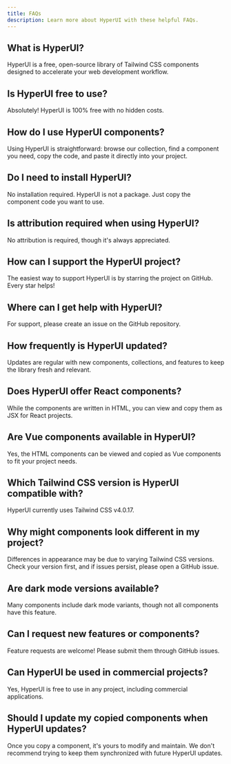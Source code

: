 ```yaml
---
title: FAQs
description: Learn more about HyperUI with these helpful FAQs.
---
```


## What is HyperUI?

HyperUI is a free, open-source library of Tailwind CSS components designed to accelerate your web development workflow.

## Is HyperUI free to use?

Absolutely! HyperUI is 100% free with no hidden costs.

## How do I use HyperUI components?

Using HyperUI is straightforward: browse our collection, find a component you need, copy the code, and paste it directly into your project.

## Do I need to install HyperUI?

No installation required. HyperUI is not a package. Just copy the component code you want to use.

## Is attribution required when using HyperUI?

No attribution is required, though it's always appreciated.

## How can I support the HyperUI project?

The easiest way to support HyperUI is by starring the project on GitHub. Every star helps!

## Where can I get help with HyperUI?

For support, please create an issue on the GitHub repository.

## How frequently is HyperUI updated?

Updates are regular with new components, collections, and features to keep the library fresh and relevant.

## Does HyperUI offer React components?

While the components are written in HTML, you can view and copy them as JSX for React projects.

## Are Vue components available in HyperUI?

Yes, the HTML components can be viewed and copied as Vue components to fit your project needs.

## Which Tailwind CSS version is HyperUI compatible with?

HyperUI currently uses Tailwind CSS v4.0.17.

## Why might components look different in my project?

Differences in appearance may be due to varying Tailwind CSS versions. Check your version first, and if issues persist, please open a GitHub issue.

## Are dark mode versions available?

Many components include dark mode variants, though not all components have this feature.

## Can I request new features or components?

Feature requests are welcome! Please submit them through GitHub issues.

## Can HyperUI be used in commercial projects?

Yes, HyperUI is free to use in any project, including commercial applications.

## Should I update my copied components when HyperUI updates?

Once you copy a component, it's yours to modify and maintain. We don't recommend trying to keep them synchronized with future HyperUI updates.
